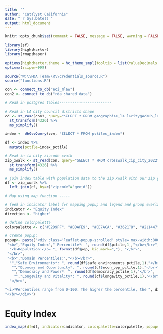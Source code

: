 ```yaml
---
title: ''
author: "Catalyst California"
date: "`r Sys.Date()`"
output: html_document
---
```


```r
knitr::opts_chunk$set(comment = FALSE, message = FALSE, warning = FALSE, echo = FALSE)

library(sf)
library(highcharter)
library(rmapshaper)

options(highcharter.theme = hc_theme_smpl(tooltip = list(valueDecimals = 2)))
options(scipen=999)

source("W:\\RDA Team\\R\\credentials_source.R")
source("functions.R")

con <- connect_to_db("eci_mlaw")
con2 <- connect_to_db("rda_shared_data")
```

```r

# Read in postgres tables------------------------

# Read in LA city council districts shape
cd <- st_read(con2, query="SELECT * FROM geographies_la.lacitygeohub_lacity_council_districts_2023", geom="geom") %>%
  st_transform(4326) %>%
  ms_simplify()

index <- dbGetQuery(con, "SELECT * FROM pctiles_index")

df <- index %>%
  mutate(pctile=index_pctile) 

# Read in la city zipcode xwalk
zip_xwalk <- st_read(con, query="SELECT * FROM crosswalk_zip_city_2022", geom="geom") %>%
  st_transform(4326) %>%
  ms_simplify()

# join index table with population data to the zip xwalk with our zip geoms
df <- zip_xwalk %>%
  left_join(df, by=c("zipcode"="geoid"))

```

```r

# Map using map function -----

# feed in indicator label for mapping popup and legend and group overlay
indicator <- "Equity Index"
direction <- "higher"

# define colorpalette
colorpalette <- c("#E2D9FF", "#BDAFE9", "#8E7ACA", "#362178", "#211447")

# create popup: 
popup<- paste("<div class='leaflet-popup-scrolled' style='max-width:800px;max-height:200px'> <b>ZIP Code:</b> ", df$zipcode, "</br>",
 "<b>","Equity Index"," Percentile*: ", round(df$pctile,1),"</b></br>",
  "<b>Population:</b> ", format(df$pop, big.mark=","), "</br>",
 "</br>",
 "<b>","Domain Percentiles:","</b></br>",
  "","Safe Environments*: ", round(df$safe_environments_pctile,1),"</br>",
   "","Economy and Opportunity*: ", round(df$econ_opp_pctile,1),"</br>",
   "","Democracy and Power*: ", round(df$democracy_pctile,1),"</br>",
    "","Longevity and Vitality*: ", round(df$longevity_pctile,1),"</br>",
  "</br>",

"<i>*Percentiles range from 0-100. The higher the percentile, the ", direction," the need.</i>","</br>",
"</br></div>")

```

# Equity Index
```r

index_map(df=df, indicator=indicator, colorpalette=colorpalette, popup=popup)

```



